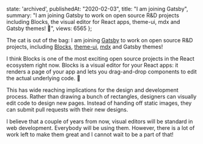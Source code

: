 
  state: 'archived',
  publishedAt: "2020-02-03",
  title: "I am joining Gatsby",
  summary:
    "I am joining Gatsby to work on open source R&D projects including Blocks, the visual editor for React apps, theme-ui, mdx and Gatsby themes! 🎉",
  views: 6565
};


<BlogPost meta={meta}>

The cat is out of the bag: I am joining [Gatsby](https://gatsbyjs.com) to work on open source R&D projects, including [Blocks](https://blocks-ui.com), [theme-ui](https://theme-ui.com), [mdx](https://mdxjs.com) and Gatsby themes!

I think Blocks is one of the most exciting open source projects in the React ecosystem right now. Blocks is a visual editor for your React apps: it renders a page of your app and lets you drag-and-drop components to edit the actual underlying code. 🤯

<Tweet id="1199384410199449600" />

This has wide reaching implications for the design and development process. Rather than drawing a bunch of rectangles, designers can visually edit code to design new pages. Instead of handing off static images, they can submit pull requests with their new designs.

I believe that a couple of years from now, visual editors will be standard in web development. Everybody will be using them. However, there is a lot of work left to make them great and I cannot wait to be a part of that!

</BlogPost>